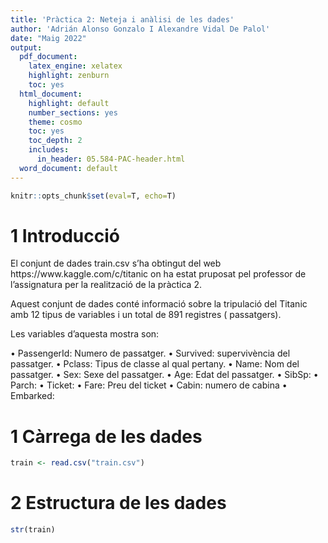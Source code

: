 ```yaml
---
title: 'Pràctica 2: Neteja i anàlisi de les dades'
author: 'Adrián Alonso Gonzalo I Alexandre Vidal De Palol'
date: "Maig 2022"
output:
  pdf_document:
    latex_engine: xelatex
    highlight: zenburn
    toc: yes
  html_document:
    highlight: default
    number_sections: yes
    theme: cosmo
    toc: yes
    toc_depth: 2
    includes:
      in_header: 05.584-PAC-header.html
  word_document: default
---
```


```r
knitr::opts_chunk$set(eval=T, echo=T)
```


# 1 Introducció

El conjunt de dades train.csv s'ha obtingut del web https://www.kaggle.com/c/titanic on ha estat pruposat pel professor de l'assignatura per la realització 
de la pràctica 2.

Aquest conjunt de dades conté informació sobre la tripulació del Titanic amb 12 tipus de variables i un total de 891 registres ( passatgers).

Les variables d’aquesta mostra son:

• PassengerId: Numero de passatger.
• Survived: supervivència del passatger.
• Pclass: Tipus de classe al qual pertany.
• Name: Nom del passatger.
• Sex: Sexe del passatger.
• Age: Edat del passatger.
• SibSp: 
• Parch: 
• Ticket: 
• Fare: Preu del ticket 
• Cabin: numero de cabina
• Embarked:



# 1 Càrrega de les dades 

```r

train <- read.csv("train.csv")
```

# 2 Estructura de les dades


```r

str(train)
```

